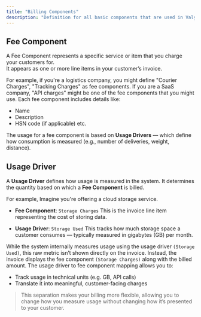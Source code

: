 ```yaml
---
title: "Billing Components"
description: "Definition for all basic components that are used in Valyx's billing system"
---
```


## Fee Component

A Fee Component represents a specific service or item that you charge your customers for.\
It appears as one or more line items in your customer’s invoice.

For example, if you're a logistics company, you might define "Courier Charges", "Tracking Charges" as fee components. If you are a SaaS company, "API charges" might be one of the fee components that you might use. Each fee component includes details like:

- Name
- Description
- HSN code (if applicable) etc.

The usage for a fee component is based on **Usage Drivers** — which define how consumption is measured (e.g., number of deliveries, weight, distance).

## Usage Driver

A **Usage Driver** defines how usage is measured in the system.  It determines the quantity based on which a **Fee Component** is billed.

For example, Imagine you're offering a cloud storage service.

- **Fee Component**: `Storage Charges`  This is the invoice line item representing the cost of storing data.

- **Usage Driver**: `Storage Used` This tracks how much storage space a customer consumes — typically measured in gigabytes (GB) per month.

While the system internally measures usage using the usage driver `(Storage Used)`, this raw metric isn’t shown directly on the invoice. Instead, the invoice displays the fee component `(Storage Charges)` along with the billed amount. The usage driver to fee component mapping allows you to:

- Track usage in technical units (e.g. GB, API calls)
- Translate it into meaningful, customer-facing charges

> This separation makes your billing more flexible, allowing you to change how you measure usage without changing how it’s presented to your customer.